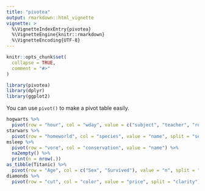 ```yaml
---
title: "pivotea"
output: rmarkdown::html_vignette
vignette: >
  %\VignetteIndexEntry{pivotea}
  %\VignetteEngine{knitr::rmarkdown}
  %\VignetteEncoding{UTF-8}
---
```


```r
knitr::opts_chunk$set(
  collapse = TRUE,
  comment = "#>"
)
```

```r
library(pivotea)
library(dplyr)
library(ggplot2)
```

You can use `pivot()` to make a pivot table easily.

```r
hogwarts %>%
  pivot(row = "hour", col = "wday", value = c("subject", "teacher", "room"), split = c("house", "grade"))
starwars %>%
  pivot(row = "homeworld", col = "species", value = "name", split = "sex")
msleep %>%
  pivot(row = "vore", col = "conservation", value = "name") %>%
  na2empty() %>%
  print(n = nrow(.))
as_tibble(Titanic) %>%
  pivot(row = "Age", col = c("Sex", "Survived"), value = "n", split = "Class")
diamonds %>%
  pivot(row = "cut", col = "color", value = "price", split = "clarity")
```
